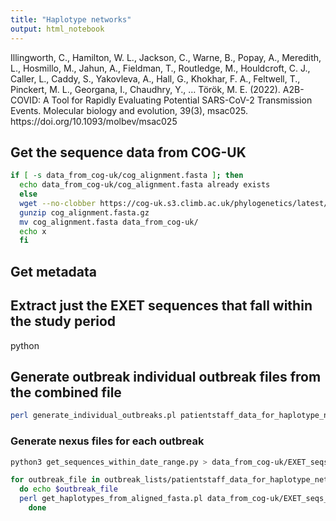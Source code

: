 ```yaml
---
title: "Haplotype networks" 
output: html_notebook
---
```


Illingworth, C., Hamilton, W. L., Jackson, C., Warne, B., Popay, A., Meredith, L., Hosmillo, M., Jahun, A., Fieldman, T., Routledge, M., Houldcroft, C. J., Caller, L., Caddy, S., Yakovleva, A., Hall, G., Khokhar, F. A., Feltwell, T., Pinckert, M. L., Georgana, I., Chaudhry, Y., … Török, M. E. (2022). A2B-COVID: A Tool for Rapidly Evaluating Potential SARS-CoV-2 Transmission Events. Molecular biology and evolution, 39(3), msac025. https://doi.org/10.1093/molbev/msac025


## Get the sequence data from COG-UK

```bash
if [ -s data_from_cog-uk/cog_alignment.fasta ]; then
  echo data_from_cog-uk/cog_alignment.fasta already exists
  else
  wget --no-clobber https://cog-uk.s3.climb.ac.uk/phylogenetics/latest/cog_alignment.fasta.gz
  gunzip cog_alignment.fasta.gz
  mv cog_alignment.fasta data_from_cog-uk/
  echo x
  fi
```

## Get metadata


## Extract just the EXET sequences that fall within the study period
python 

## Generate outbreak individual outbreak files from the combined file

```bash
perl generate_individual_outbreaks.pl patientstaff_data_for_haplotype_network.txt
```


### Generate nexus files for each outbreak
```bash

python3 get_sequences_within_date_range.py > data_from_cog-uk/EXET_seqs_01_10_20_to_28_02_21.fna

```




```bash

for outbreak_file in outbreak_lists/patientstaff_data_for_haplotype_network.txt outbreak_lists/outbreak.*.tsv
  do echo $outbreak_file
  perl get_haplotypes_from_aligned_fasta.pl data_from_cog-uk/EXET_seqs_01_10_20_to_28_02_21.fna $outbreak_file
    done
    
```

